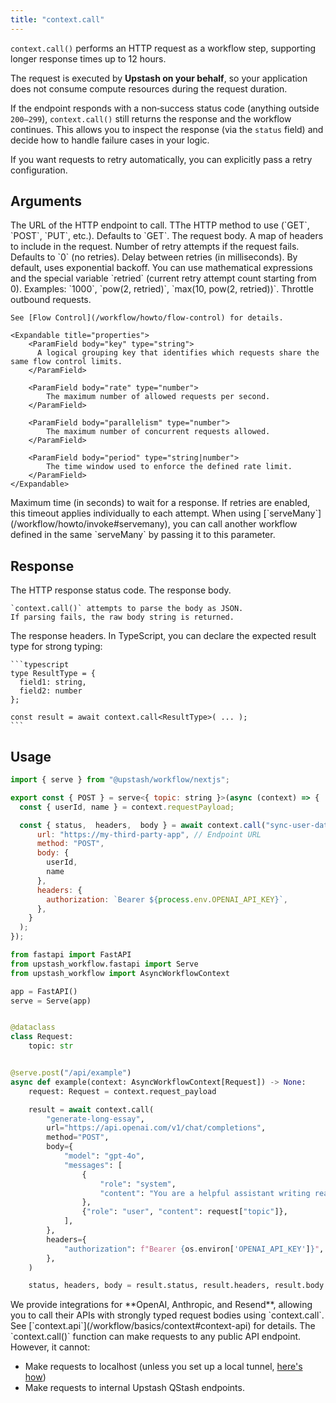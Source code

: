 ```yaml
---
title: "context.call"
---
```


`context.call()` performs an HTTP request as a workflow step, supporting longer response times up to 12 hours.

The request is executed by **Upstash on your behalf**, so your application does not consume compute resources during the request duration.

If the endpoint responds with a non‑success status code (anything outside `200–299`),
`context.call()` still returns the response and the workflow continues.
This allows you to inspect the response (via the `status` field) and decide how to handle failure cases in your logic.

If you want requests to retry automatically, you can explicitly pass a retry configuration.

## Arguments

<ParamField body="url" type="string">
    The URL of the HTTP endpoint to call.
</ParamField>

<ParamField body="method" type="string">
    TThe HTTP method to use (`GET`, `POST`, `PUT`, etc.). Defaults to `GET`.
</ParamField>

<ParamField body="body" type="string">
    The request body.
</ParamField>

<ParamField body="headers" type="object">
   A map of headers to include in the request.
</ParamField>

<ParamField body="retries" >
    Number of retry attempts if the request fails. Defaults to `0` (no retries).
</ParamField>

<ParamField body="retryDelay" >
    Delay between retries (in milliseconds). By default, uses exponential backoff. You can use mathematical expressions and the special variable `retried` (current retry attempt count starting from 0). Examples: `1000`, `pow(2, retried)`, `max(10, pow(2, retried))`.
</ParamField>

<ParamField body="flowControl">
    Throttle outbound requests.

    See [Flow Control](/workflow/howto/flow-control) for details.

    <Expandable title="properties">
        <ParamField body="key" type="string">
          A logical grouping key that identifies which requests share the same flow control limits.
        </ParamField>

        <ParamField body="rate" type="number">
            The maximum number of allowed requests per second.
        </ParamField>

        <ParamField body="parallelism" type="number">
            The maximum number of concurrent requests allowed.
        </ParamField>

        <ParamField body="period" type="string|number">
            The time window used to enforce the defined rate limit.
        </ParamField>
    </Expandable>
</ParamField>

<ParamField body="timeout" type="number" >
    Maximum time (in seconds) to wait for a response.
    If retries are enabled, this timeout applies individually to each attempt.
</ParamField>

<ParamField body="workflow" >
    When using [`serveMany`](/workflow/howto/invoke#servemany), you can call another workflow defined in the same `serveMany` by passing it to this parameter.
</ParamField>

## Response

<ResponseField name="status" type="number">
    The HTTP response status code.
</ResponseField>

<ResponseField name="body" type="string">
    The response body.

    `context.call()` attempts to parse the body as JSON.
    If parsing fails, the raw body string is returned.
</ResponseField>

<ResponseField name="headers" type="dictionary">
    The response headers.
</ResponseField>

<Tip>
    In TypeScript, you can declare the expected result type for strong typing:

    ```typescript
    type ResultType = {
      field1: string,
      field2: number
    };

    const result = await context.call<ResultType>( ... );
    ```
</Tip>

## Usage

<CodeGroup>

```javascript TypeScript
import { serve } from "@upstash/workflow/nextjs";

export const { POST } = serve<{ topic: string }>(async (context) => {
  const { userId, name } = context.requestPayload;

  const { status,  headers,  body } = await context.call("sync-user-data", {
      url: "https://my-third-party-app", // Endpoint URL
      method: "POST",
      body: {
        userId,
        name
      },
      headers: {
        authorization: `Bearer ${process.env.OPENAI_API_KEY}`,
      },
    }
  );
});

```

```python Python
from fastapi import FastAPI
from upstash_workflow.fastapi import Serve
from upstash_workflow import AsyncWorkflowContext

app = FastAPI()
serve = Serve(app)


@dataclass
class Request:
    topic: str


@serve.post("/api/example")
async def example(context: AsyncWorkflowContext[Request]) -> None:
    request: Request = context.request_payload

    result = await context.call(
        "generate-long-essay",
        url="https://api.openai.com/v1/chat/completions",
        method="POST",
        body={
            "model": "gpt-4o",
            "messages": [
                {
                    "role": "system",
                    "content": "You are a helpful assistant writing really long essays that would cause a normal serverless function to timeout.",
                },
                {"role": "user", "content": request["topic"]},
            ],
        },
        headers={
            "authorization": f"Bearer {os.environ['OPENAI_API_KEY']}",
        },
    )

    status, headers, body = result.status, result.headers, result.body

```

</CodeGroup>

<Tip>
    We provide integrations for **OpenAI, Anthropic, and Resend**, allowing you to call their APIs with strongly typed request bodies using `context.call`.
    See [`context.api`](/workflow/basics/context#context-api) for details.
</Tip>

<Info>
  The `context.call()` function can make requests to any public API endpoint. However, it cannot:

  - Make requests to localhost (unless you set up a local tunnel, [here's how](http://localhost:3000/workflow/howto/local-development))
  - Make requests to internal Upstash QStash endpoints.
</Info>
